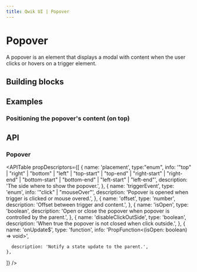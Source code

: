 ```yaml
---
title: Qwik UI | Popover
---
```



<StatusBanner status={statusByComponent.headless.Popover} />

# Popover

A popover is an element that displays a modal with content when the user clicks or hovers on a trigger element.

<Showcase name="hero" />

## Building blocks

<CodeSnippet name="building-blocks" />

## Examples

### Positioning the popover's content (on top)

<Showcase name="top" />

## API

### Popover

<APITable
  propDescriptors={[
    {
      name: 'placement',
      type:"enum",
      info: '"top" | "right" | "bottom" | "left" | "top-start" | "top-end" | "right-start" | "right-end" | "bottom-start" | "bottom-end" | "left-start" | "left-end"',
      description: 'The side where to show the popover.',
    },
    {
      name: 'triggerEvent',
      type: 'enum',
      info: '"click" | "mouseOver"',
      description: 'Popover is opened when trigger is clicked or mouse overed.',
    },
    {
      name: 'offset',
      type: 'number',
      description: 'Offset between trigger and content.',
    },
    {
      name: 'isOpen',
      type: 'boolean',
      description:
        'Open or close the popover when popover is controlled by the parent.',
    },
    {
      name: 'disableClickOutSide',
      type: 'boolean',
      description: 'When true the popover is not closed when click outside.',
    },
    {
      name: 'onUpdate$',
      type: 'function',
      info: 'PropFunction<(isOpen: boolean) => void>',

      description: 'Notify a state update to the parent.',
    },

]}
/>
